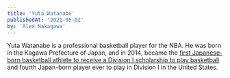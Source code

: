 ```yaml
---
title: 'Yuta Watanabe'
publishedAt: '2021-05-02'
by: 'Alex Nakagawa'
---
```


Yuta Watanabe is a professional basketball player for the NBA. He was born in the Kagawa Prefecture of Japan, and in 2014, became the [first Japanese-born basketball athlete to receive a Division I scholarship to play basketball](https://gwsports.com/sports/mens-basketball/roster/yuta-watanabe/6153) and fourth Japan-born player ever to play in Division I in the United States.